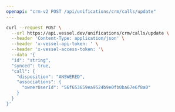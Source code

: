 ```yaml
---
openapi: "crm-v2 POST /api/unifications/crm/calls/update"
---
```


<RequestExample>

```bash Request
curl --request POST \
  --url https://api.vessel.dev/unifications/crm/calls/update \
  --header 'Content-Type: application/json' \
  --header 'x-vessel-api-token: ' \
  --header 'x-vessel-access-token: '\
  --data '{
  "id": "string",
  "synced": true,
  "call": {
    "disposition": "ANSWERED",
    "associations": {
      "ownerUserId": "56f653659ea9524b9e0fb0ba67e6f8a0"
    }
  }
}'
```

</RequestExample>
